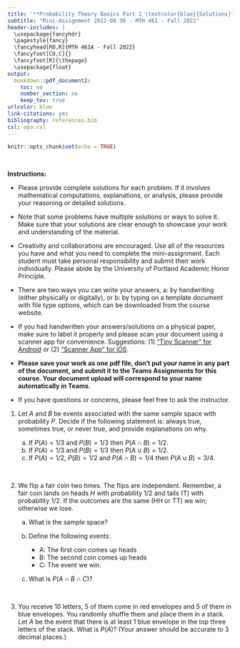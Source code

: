 ```yaml
---
title: '**Probability Theory Basics Part 1 \textcolor{blue}{Solutions}**'
subtitle: "Mini-Assignment 2022-08-30 - MTH 461 - Fall 2022"
header-includes: |
  \usepackage{fancyhdr}
  \pagestyle{fancy}
  \fancyhead[RO,R]{MTH 461A - Fall 2022}
  \fancyfoot[CO,C]{}
  \fancyfoot[R]{\thepage}
  \usepackage{float}
output:
  bookdown::pdf_document2:
    toc: no
    number_section: no
    keep_tex: true
urlcolor: blue
link-citations: yes
bibliography: references.bib
csl: apa.csl
---
```


```r
knitr::opts_chunk$set(echo = TRUE)
```

\

**Instructions:**
 
 * Please provide complete solutions for each problem. If it involves mathematical computations, explanations, or analysis, please provide your reasoning or detailed solutions.
 
 * Note that some problems have multiple solutions or ways to solve it. Make sure that your solutions are clear enough to showcase your work and understanding of the material.
 
 * Creativity and collaborations are encouraged. Use all of the resources you have and what you need to complete the mini-assignment. Each student must take personal responsibility and submit their work individually. Please abide by the University of Portland Academic Honor Principle.
 
 * There are two ways you can write your answers, a: by handwriting (either physically or digitally), or b: by typing on a template document with file type options, which can be downloaded from the course website.
 
 * If you had handwritten your answers/solutions on a physical paper, make sure to label it properly and please scan your document using a scanner app for convenience. Suggestions: (1) ["Tiny Scanner" for Android](https://play.google.com/store/apps/details?id=com.appxy.tinyscanner&hl=en_US&gl=US){target="_blank"} or (2) ["Scanner App" for iOS](https://apps.apple.com/us/app/scanner-app-scan-pdf-document/id595563753){target="_blank"}.
 
 * **Please save your work as one pdf file, don't put your name in any part of the document, and submit it to the Teams Assignments for this course. Your document upload will correspond to your name automatically in Teams.**
 
 * If you have questions or concerns, please feel free to ask the instructor.

\newpage

1. Let $A$ and $B$ be events associated with the same sample space with probability $P$. Decide if the following statement is: always true, sometimes true, or never true, and provide explanations on why.

    a. If $P(A) = 1/3$ and $P(B) = 1/3$ then $P(A \cap B) = 1/2$.
    b. If $P(A) = 1/3$ and $P(B) = 1/3$ then $P(A \cup B) = 1/2.$
    c. If $P(A) = 1/2$, $P(B)= 1/2$ and $P(A \cap B) = 1/4$ then $P( A \cup B) =3/4$.
    
\textcolor{blue}{\textbf{a.} We know that number of outcomes in $A \cap B$ is never any larger than the number in the set $A$ (and similarly $B$). So we always have 
- $P(A \cap B) \leq P(A)$
- $P(A \cap B) \leq P(B)$
In fact, we know that $P(A \cap B) \leq \max\{ P(A), P(B) \}.$ Thus in this case we know that the statement as written is \textbf{never true}.}

\textcolor{blue}{\textbf{b.} We know that number of outcomes in $A \cup B$ can include more elements than in either $A$ or $B$. In this case, we can make a specific example where this is true.}

\textcolor{blue}{Consider rolling a die with 6 sides numbered from 1 to 6. Let's assume the following for $A$ and $B$:
$$A = \{ \text{We roll a  } 1 \text{ or a } 2\} \implies P(A) = 2/6 = 1/3$$
$$B = \{ \text{We roll a  } 2 \text{ or a } 3\} \implies P(B) = 2/6 = 1/3.$$}

\textcolor{blue}{This means that
$$A \cup B = \{ \text{We roll a } 1,2 \text{ or } 3 \} \implies P(A\cup B) = 3/6 = 1/2.$$}

\textcolor{blue}{In this case the statement is true. However, we will see it is only \textbf{sometimes true} and not always true because we could easily change our events:
* $A = \{ \text{We roll a  } 1 \text{ or a } 4\} \implies P(A) = 2/6 = 1/3.$
* $B = \{ \text{We roll a  } 2 \text{ or a } 3\} \implies P(B) = 2/6 = 1/3.$
* $A \cup B = \{ \text{We roll a } 1,2,3 \text{ or } 4 \} \implies P(A \cup B) = 2/3$}

\textcolor{blue}{The statement is no longer true, therefore it is only \textbf{sometimes true}.}

\textcolor{blue}{\textbf{c.} From the Laws of Probability, we know that for all events $A$ and $B$:
$$P(A \cup B) = P(A) + P(B) - P(A \cap B).$$
Thus, the statement given is \textbf{always true}.}

\

2. We flip a fair coin two times. The flips are independent. Remember, a fair coin lands on heads $H$ with probability 1/2 and tails (T) with probability 1/2. If the outcomes are the same (HH or TT) we win; otherwise we lose.

    a. What is the sample space?

    b. Define the following events:
    
        - A: The first coin comes up heads
        - B: The second coin comes up heads
        - C: The event we win.
    
    c. What is $P(A \cap B \cap C)$?

\textcolor{blue}{We first observe that since we are tossing a coin twice our sample space $\Omega$ contains only four events:
$$\Omega = \{ HH, HT, TH, TT \}.$$}

\textcolor{blue}{We observe that the events $A$, $B$, and $C$ are as follows:
$$A = \{ HH, HT \}$$
$$B = \{ HH, TH \}$$
and
$$C = \{HH,TT\}.$$}

\textcolor{blue}{Thus, $A \cap B \cap C = \{ HH \}$ and by definition of independent tosses of a fair coin:
$$P(A \cap B \cap C) = P(HH) = 1/2 \times 1/2 = 1/4.$$}

\

3. You receive 10 letters, 5 of them come in red envelopes and 5 of them in blue envelopes. You randomly shuffle them and place them in a stack. Let $A$ be the event that there is at least 1 blue envelope in the top three letters of the stack. What is $P(A)$? (Your answer should be accurate to 3 decimal places.)

\textcolor{blue}{Let $A$ be the event that there is at least 1 blue envelope in the top three letters of the stack.}

\textcolor{blue}{What is $P(A)$? (Your answer should be accurate to 3 decimal places.)}

\textcolor{blue}{This should feel similar to the ``balls and urns'' problem we did in class. It is slightly easier to calculate the probability of $A^C$ and use the Law of Total Probability: $P(A) + P(A^C) = 1.$}

\textcolor{blue}{$$A^C = \textbf{There are only red envelopes in the top 3 letters.}$$}

\textcolor{blue}{Picking the first three letters is a dependent process.
* The probability the first envelope is red is $5/10$.
* If the first envelope is red, the probability the second envelope is red is $4/9$.
* If the first two envelopes are red, the probability the third envelope is red is $3/8$.}

\textcolor{blue}{Thus we have
$$P(A^C) = 5/10 \times 4/9 \times 3/8 = 1/12 \approx 0.083.$$}

